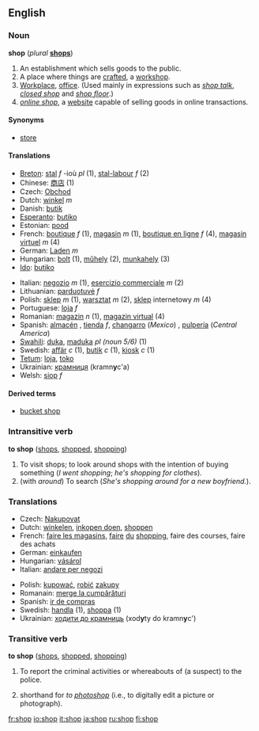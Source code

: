==English==

===Noun===
'''shop''' (''plural'' '''[[shops]]''')

#An establishment which sells goods to the public.
#A place where things are [[craft]]ed, a [[workshop]].
#[[Workplace]], [[office]].  (Used mainly in expressions such as ''[[shop talk]]'', ''[[closed shop]]'' and ''[[shop floor]]''.)
#''[[online shop]]'', a [[website]] capable of selling goods in online transactions.

====Synonyms====
*[[store]]

====Translations====
{{top}}
*[[Breton]]: [[stal]] ''f'' -ioù ''pl'' (1), [[stal-labour]] ''f'' (2)
*Chinese: [[商店]] (1)
*Czech: [[Obchod]]
*Dutch: [[winkel]] ''m''
*Danish: [[butik]]
*[[Esperanto]]: [[butiko]]
*Estonian: [[pood]]
*French: [[boutique]] ''f'' (1), [[magasin]] ''m'' (1), [[boutique en ligne]] ''f'' (4), [[magasin virtuel]] ''m'' (4)
*German: [[Laden]] ''m''
*Hungarian: [[bolt]] (1), [[műhely]] (2), [[munkahely]] (3)
*[[Ido]]: [[butiko]]
{{mid}}
*Italian: [[negozio]] ''m'' (1), [[esercizio commerciale]] ''m'' (2)
*Lithuanian: [[parduotuvė]] ''f''
*Polish: [[sklep]] ''m'' (1), [[warsztat]] ''m'' (2), [[sklep]] internetowy ''m'' (4)
*Portuguese: [[loja]] ''f''
*Romanian: [[magazin]] ''n'' (1), [[magazin virtual]] (4)
*Spanish: [[almacén]] {{m}}<!--never seen in mexico-->, [[tienda]] ''f'', [[changarro]] {{m}} (''Mexico'')<!--but never seen or heard personally-->, [[pulpería]] (''Central America'')<!--seen in honduras but not mexico, guatemala, or el salvador-->
*[[Swahili]]: [[duka]], [[maduka]] ''pl (noun 5/6)'' (1)
*Swedish: [[affär]] ''c'' (1), [[butik]] ''c'' (1), [[kiosk]] ''c'' (1)
*[[Tetum]]: [[loja]], [[toko]]
*Ukrainian: [[крамниця]] (kramn'''y'''c'a) {{f}}
*Welsh: [[siop]] ''f''
{{bottom}}

====Derived terms====
* [[bucket shop]]

===Intransitive verb===
'''to shop''' ([[shops]], [[shopped]], [[shopping]])

#To visit shops; to look around shops with the intention of buying something (''I went shopping''; ''he's shopping for clothes'').
#(with ''around'') To search (''She's shopping around for a new boyfriend.'').

===Translations===
{{top}}<!--languages from A to I go here-->
*Czech: [[Nakupovat]]
*Dutch: [[winkelen]], [[inkopen doen]], [[shoppen]]
*French: [[faire les magasins]], [[faire]] [[du]] [[shopping]], faire des courses, faire des achats
*German: [[einkaufen]]
*Hungarian: [[vásárol]]
*Italian: [[andare per negozi]]
{{mid}}<!--languages from J to Z go here-->
*Polish: [[kupować]], [[robić]] [[zakup]]y
*Romanain: [[merge la cumpărături]]
*Spanish: [[ir de compras]]
*Swedish: [[handla]] (1), [[shoppa]] (1)
*Ukrainian: [[ходити до крамниць]] (xod'''y'''ty do kramn'''y'''c') 
{{bottom}}

===Transitive verb===
'''to shop''' ([[shops]], [[shopped]], [[shopping]])

# To report the criminal activities or whereabouts of (a suspect) to the police.
# {{Internet}} shorthand for ''to [[photoshop]]'' (i.e., to digitally edit a picture or photograph).

[[fr:shop]]
[[io:shop]]
[[it:shop]]
[[ja:shop]]
[[ru:shop]]
[[fi:shop]]